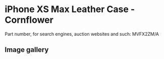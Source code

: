 # iPhone XS Max Leather Case - Cornflower

Part number, for search engines, auction websites and such: MVFX2ZM/A

## Image gallery

<div style={{ width: "768px" }}>
  <GalleryComponent
    images={[
      {
        original: "/everysource/MVFX2",
        thumbnail: "/everypreview/MVFX2",
      },
      {
        original: "/everysource/MVFX2_AV1_GOLD",
        thumbnail: "/everypreview/MVFX2_AV1_GOLD",
      },
      {
        original: "/everysource/MVFX2_AV1_SILVER",
        thumbnail: "/everypreview/MVFX2_AV1_SILVER",
      },
      {
        original: "/everysource/MVFX2_AV1_SPACE_GRAY",
        thumbnail: "/everypreview/MVFX2_AV1_SPACE_GRAY",
      },
      {
        original: "/everysource/MVFX2_AV2",
        thumbnail: "/everypreview/MVFX2_AV2",
      }
    ]}
  />
</div>